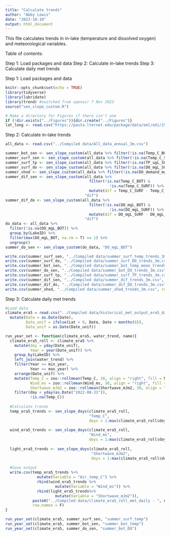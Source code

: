 ```yaml
---
title: "Calculate trends"
author: "Abby Lewis"
date: "2023-10-10"
output: html_document
---
```


This file calculates trends in in-lake (temperature and dissolved oxygen) and meteorological variables. 

Table of contents:

Step 1: Load packages and data
Step 2: Calculate in-lake trends
Step 3: Calculate daily met trends


Step 1: Load packages and data

```r
knitr::opts_chunk$set(echo = TRUE)
library(tidyverse)
library(lubridate)
library(trend) #switched from openair 7 Nov 2023
source("sen_slope_custom.R")

# Make a directory for Figures if there isn't one
if (!dir.exists("../Figures")){dir.create("../Figures")}
lat_long <- read.csv("https://pasta.lternet.edu/package/data/eml/edi/1530/1/fadd3eaa25b5fdd1fc4efba70e660579")
```

Step 2: Calculate in-lake trends

```r
all_data <- read.csv("../Compiled data/All_data_annual_3m.csv")

summer_bot_sen <- sen_slope_custom(all_data %>% filter(!is.na(Temp_C_BOT)), "Temp_C_BOT")
summer_surf_sen <- sen_slope_custom(all_data %>% filter(!is.na(Temp_C_SURF)), "Temp_C_SURF")
summer_surf_tp <- sen_slope_custom(all_data %>% filter(!is.na(TP_ugL_SURF)), "TP_ugL_SURF")
summer_surf_do <- sen_slope_custom(all_data %>% filter(!is.na(DO_mgL_SURF)), "DO_mgL_SURF")
summer_vhod <- sen_slope_custom(all_data %>% filter(!is.na(DO_demand_mgLd)), "DO_demand_mgLd")
summer_dif_sen <- sen_slope_custom(all_data %>% 
                                     filter(!is.na(Temp_C_BOT) & 
                                              !is.na(Temp_C_SURF)) %>%
                                     mutate(dif = Temp_C_SURF - Temp_C_BOT),
                                   "dif")
summer_dif_do <- sen_slope_custom(all_data %>% 
                                     filter(!is.na(DO_mgL_BOT) & 
                                              !is.na(DO_mgL_SURF)) %>%
                                     mutate(dif = DO_mgL_SURF - DO_mgL_BOT),
                                   "dif")
do_data <- all_data %>%
  filter(!is.na(DO_mgL_BOT)) %>% 
  group_by(LakeID) %>%
  filter(max(DO_mgL_BOT, na.rm = T) >= 1) %>%
  ungroup() 
summer_do_sen <- sen_slope_custom(do_data, "DO_mgL_BOT")

write.csv(summer_surf_sen, "../Compiled data/summer_surf_temp_trends_3m.csv", row.names = F)
write.csv(summer_surf_do, "../Compiled data/summer_surf_DO_trends_3m.csv", row.names = F)
write.csv(summer_bot_sen, "../Compiled data/summer_bot_temp_mean_trends_3m.csv", row.names = F)
write.csv(summer_do_sen, "../Compiled data/summer_bot_DO_trends_3m.csv", row.names = F)
write.csv(summer_surf_tp, "../Compiled data/summer_surf_TP_trends_3m.csv", row.names = F)
write.csv(summer_dif_sen, "../Compiled data/summer_dif_trends_3m.csv", row.names = F)
write.csv(summer_dif_do, "../Compiled data/summer_dif_DO_trends_3m.csv", row.names = F)
write.csv(summer_vhod, "../Compiled data/summer_vhod_trends_3m.csv", row.names = F)
```

Step 3: Calculate daily met trends

```r
#Load data
climate_era5 = read.csv("../Compiled data/historical_met_output_era5_daily.csv") %>%
  mutate(Date = as.Date(Date),
         Date_unif = ifelse(Lat > 0, Date, Date + months(6)),
         Date_unif = as.Date(Date_unif))

run_year_set <- function(climate_era5, water_trend, name){
  climate_era5_roll <- climate_era5 %>%
    mutate(doy = yday(Date_unif),
           Year = year(Date_unif)) %>%
    group_by(LakeID) %>%
    left_join(water_trend) %>%
    filter(Year >= min_year,
           Year <= max_year) %>%
    arrange(Date_unif) %>%
    mutate(Temp_C = zoo::rollmean(Temp_C, 30, align = "right", fill = NA),
           Wind_ms = zoo::rollmean(Wind_ms, 30, align = "right", fill = NA),
           Shortwave_mJm2 = zoo::rollmean(Shortwave_mJm2, 30, align = "right", fill = NA))%>%
    filter(doy < yday(as.Date("2022-08-31")),
           !is.na(Temp_C))
  
  #Calculate trends
  temp_era5_trends <- sen_slope_doys(climate_era5_roll, 
                                     "Temp_C",
                                     doys = 1:max(climate_era5_roll$doy))
  
  wind_era5_trends <- sen_slope_doys(climate_era5_roll, 
                                     "Wind_ms",
                                     doys = 1:max(climate_era5_roll$doy))
  
  light_era5_trends <- sen_slope_doys(climate_era5_roll, 
                                      "Shortwave_mJm2",
                                      doys = 1:max(climate_era5_roll$doy))
  
  #Save output
  write.csv(temp_era5_trends %>% 
              mutate(Variable = "Air_temp_C") %>%
              rbind(wind_era5_trends %>%
                      mutate(Variable = "Wind_ms")) %>% 
              rbind(light_era5_trends%>%
                      mutate(Variable = "Shortwave_mJm2")), 
            paste0("../Compiled data/climate_era5_roll_met_daily - ", name, "_years.csv"), 
            row.names = F)
}

run_year_set(climate_era5, summer_surf_sen, "summer_surf_temp")
run_year_set(climate_era5, summer_bot_sen, "summer_bot_temp")
run_year_set(climate_era5, summer_do_sen, "summer_bot_DO")
```
  
  